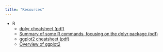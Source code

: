 ```yaml
---
title: "Resources"
---
```


 * R
    * [dplyr cheatsheet (pdf)](https://github.com/rstudio/cheatsheets/raw/master/data-transformation.pdf)
    * [Summary of some R commands, focusing on the dplyr package (pdf)](resources/R/r_overview.pdf)
    * [ggplot2 cheatsheet (pdf)](https://github.com/rstudio/cheatsheets/raw/master/data-visualization-2.1.pdf)
    * [Overview of ggplot2](resources/R/ggplot2_overview.pdf)
